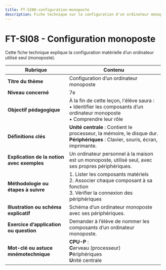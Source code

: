 ```yaml
---
title: FT-SI08-configuration-monoposte
description: Fiche technique sur la configuration d'un ordinateur monoposte
---
```


# FT-SI08 - Configuration monoposte

Cette fiche technique explique la configuration matérielle d’un ordinateur utilisé seul (monoposte).

| **Rubrique**                                  | **Contenu**                                                                                                                                                                                                                      |
|-----------------------------------------------|---------------------------------------------------------------------------------------------------------------------------------------------------------------------------------------------------------------------------------|
| **Titre du thème**                            | Configuration d’un ordinateur monoposte                                                                                                                                                                                         |
| **Niveau concerné**                           | 7e                                                                                                                                                                                                                              |
| **Objectif pédagogique**                      | À la fin de cette leçon, l'élève saura : <br/>• Identifier les composants d’un ordinateur monoposte <br/>• Comprendre leur rôle                                                                                                 |
| **Définitions clés**                          | **Unité centrale** : Contient le processeur, la mémoire, le disque dur. <br/>**Périphériques** : Clavier, souris, écran, imprimante.                                                                                             |
| **Explication de la notion avec exemples**    | Un ordinateur personnel à la maison est un monoposte, utilisé seul, avec ses propres périphériques.                                                                                                                             |
| **Méthodologie ou étapes à suivre**           | 1. Lister les composants matériels <br/>2. Associer chaque composant à sa fonction <br/>3. Vérifier la connexion des périphériques                                                                                              |
| **Illustration ou schéma explicatif**         | Schéma d’un ordinateur monoposte avec ses périphériques.                                                                                                                                                                       |
| **Exercice d’application ou question**        | Demander à l’élève de nommer les composants d’un ordinateur monoposte.                                                                                                                                                         |
| **Mot-clé ou astuce mnémotechnique**          | **CPU-P** : <br/>**C**erveau (processeur) <br/>**P**ériphériques <br/>**U**nité centrale                                                                                                                                       |